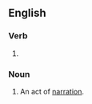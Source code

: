 ==English==

===Verb===
{{head|en|verb form}}

# {{present participle of|en|narrate|nocat=1}}

===Noun===
{{en-noun}}

# An act of [[narration]].